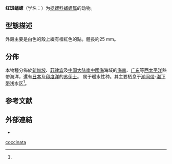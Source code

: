 {{Speciesbox
| genus = Pupa
| species = coccinata
| authority = (Reeve, 1842){{r|id10498}}
| synonyms_ref = {{r|WoRMS_599338}}
| synonyms = 
* ''Pupa'' (''Pupa'') ''coccinata'' {{small|(Reeve, 1842)}}（另類表達）
* ''[[Tornatella|Tornatella]] coccinata'' {{small|Reeve, 1842}} （原來組合）
}}

'''红斑蛹螺'''（学名：{{lang|la|''Pupa coccinata''}}）为[[捻螺科|捻螺科]][[蛹螺属|蛹螺属]]的动物{{r|id10498 |WoRMS_599338}}。

==型態描述==
外殼主要是白色的殼上綴有橙紅色的點。體長約25 mm。

==分佈==
本物種分佈於[[新加坡|新加坡]]、[[菲律宾|菲律宾]]及[[中国大陆|中国大陆]][[南中國海|南中國海]]海域的[[海南|海南]]、[[广东|广东]]等[[西太平洋|西太平洋]]熱帶海洋，還有[[日本|日本]]及[[印度洋|印度洋]]的[[苏伊士|苏伊士]]{{r|id10498}}。
属于暖水性种。其主要栖息于[[潮间带|潮间带]]-[[潮下带|潮下带]]浅水区<ref name='id10498'/>。

==参考文献==
{{reflist |refs=
<ref name='id10498'>{{cite web| url =http://www.bioinfo.cn/db05/BjdwSpecies.php?action=view&id=10498| title =红斑蛹螺| work =《中国动物物种编目数据库》| publisher =中国科学院微生物研究所| author =中国科学院动物研究所| accessdate =2009-04-28| deadurl =yes| archiveurl =https://web.archive.org/web/20160305033537/http://www.bioinfo.cn/db05/BjdwSpecies.php?action=view&id=10498| archivedate =2016-03-05}}</ref>
<ref name="WoRMS_599338">{{WoRMS |id=599338
| title=''Pupa coccinata'' (Reeve, 1842)
| last=Rosenberg |first=Gary
| date=2012-06-04 |access-date=2017-12-24 }}</ref>
}}

==外部連結==
*{{Wikispecies-inline|Pupa coccinata}}
{{Taxonbar|from=Q14230258}}

[[Category:蛹螺属|coccinata]]


{{软体动物小作品}}